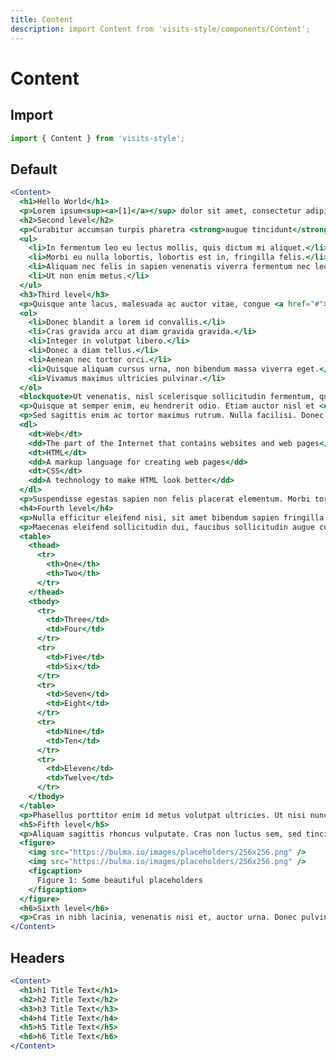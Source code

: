 ```yaml
---
title: Content
description: import Content from 'visits-style/components/Content';
---
```


# Content

## Import

```javascript
import { Content } from 'visits-style';
```


## Default

```jsx live
<Content>
  <h1>Hello World</h1>
  <p>Lorem ipsum<sup><a>[1]</a></sup> dolor sit amet, consectetur adipiscing elit. Nulla accumsan, metus ultrices eleifend gravida, nulla nunc varius lectus, nec rutrum justo nibh eu lectus. Ut vulputate semper dui. Fusce erat odio, sollicitudin vel erat vel, interdum mattis neque. Sub<sub>script</sub> works as well!</p>
  <h2>Second level</h2>
  <p>Curabitur accumsan turpis pharetra <strong>augue tincidunt</strong> blandit. Quisque condimentum maximus mi, sit amet commodo arcu rutrum id. Proin pretium urna vel cursus venenatis. Suspendisse potenti. Etiam mattis sem rhoncus lacus dapibus facilisis. Donec at dignissim dui. Ut et neque nisl.</p>
  <ul>
    <li>In fermentum leo eu lectus mollis, quis dictum mi aliquet.</li>
    <li>Morbi eu nulla lobortis, lobortis est in, fringilla felis.</li>
    <li>Aliquam nec felis in sapien venenatis viverra fermentum nec lectus.</li>
    <li>Ut non enim metus.</li>
  </ul>
  <h3>Third level</h3>
  <p>Quisque ante lacus, malesuada ac auctor vitae, congue <a href="#">non ante</a>. Phasellus lacus ex, semper ac tortor nec, fringilla condimentum orci. Fusce eu rutrum tellus.</p>
  <ol>
    <li>Donec blandit a lorem id convallis.</li>
    <li>Cras gravida arcu at diam gravida gravida.</li>
    <li>Integer in volutpat libero.</li>
    <li>Donec a diam tellus.</li>
    <li>Aenean nec tortor orci.</li>
    <li>Quisque aliquam cursus urna, non bibendum massa viverra eget.</li>
    <li>Vivamus maximus ultricies pulvinar.</li>
  </ol>
  <blockquote>Ut venenatis, nisl scelerisque sollicitudin fermentum, quam libero hendrerit ipsum, ut blandit est tellus sit amet turpis.</blockquote>
  <p>Quisque at semper enim, eu hendrerit odio. Etiam auctor nisl et <em>justo sodales</em> elementum. Maecenas ultrices lacus quis neque consectetur, et lobortis nisi molestie.</p>
  <p>Sed sagittis enim ac tortor maximus rutrum. Nulla facilisi. Donec mattis vulputate risus in luctus. Maecenas vestibulum interdum commodo.</p>
  <dl>
    <dt>Web</dt>
    <dd>The part of the Internet that contains websites and web pages</dd>
    <dt>HTML</dt>
    <dd>A markup language for creating web pages</dd>
    <dt>CSS</dt>
    <dd>A technology to make HTML look better</dd>
  </dl>
  <p>Suspendisse egestas sapien non felis placerat elementum. Morbi tortor nisl, suscipit sed mi sit amet, mollis malesuada nulla. Nulla facilisi. Nullam ac erat ante.</p>
  <h4>Fourth level</h4>
  <p>Nulla efficitur eleifend nisi, sit amet bibendum sapien fringilla ac. Mauris euismod metus a tellus laoreet, at elementum ex efficitur.</p>
  <p>Maecenas eleifend sollicitudin dui, faucibus sollicitudin augue cursus non. Ut finibus eleifend arcu ut vehicula. Mauris eu est maximus est porta condimentum in eu justo. Nulla id iaculis sapien.</p>
  <table>
    <thead>
      <tr>
        <th>One</th>
        <th>Two</th>
      </tr>
    </thead>
    <tbody>
      <tr>
        <td>Three</td>
        <td>Four</td>
      </tr>
      <tr>
        <td>Five</td>
        <td>Six</td>
      </tr>
      <tr>
        <td>Seven</td>
        <td>Eight</td>
      </tr>
      <tr>
        <td>Nine</td>
        <td>Ten</td>
      </tr>
      <tr>
        <td>Eleven</td>
        <td>Twelve</td>
      </tr>
    </tbody>
  </table>
  <p>Phasellus porttitor enim id metus volutpat ultricies. Ut nisi nunc, blandit sed dapibus at, vestibulum in felis. Etiam iaculis lorem ac nibh bibendum rhoncus. Nam interdum efficitur ligula sit amet ullamcorper. Etiam tristique, leo vitae porta faucibus, mi lacus laoreet metus, at cursus leo est vel tellus. Sed ac posuere est. Nunc ultricies nunc neque, vitae ultricies ex sodales quis. Aliquam eu nibh in libero accumsan pulvinar. Nullam nec nisl placerat, pretium metus vel, euismod ipsum. Proin tempor cursus nisl vel condimentum. Nam pharetra varius metus non pellentesque.</p>
  <h5>Fifth level</h5>
  <p>Aliquam sagittis rhoncus vulputate. Cras non luctus sem, sed tincidunt ligula. Vestibulum at nunc elit. Praesent aliquet ligula mi, in luctus elit volutpat porta. Phasellus molestie diam vel nisi sodales, a eleifend augue laoreet. Sed nec eleifend justo. Nam et sollicitudin odio.</p>
  <figure>
    <img src="https://bulma.io/images/placeholders/256x256.png" />
    <img src="https://bulma.io/images/placeholders/256x256.png" />
    <figcaption>
      Figure 1: Some beautiful placeholders
    </figcaption>
  </figure>
  <h6>Sixth level</h6>
  <p>Cras in nibh lacinia, venenatis nisi et, auctor urna. Donec pulvinar lacus sed diam dignissim, ut eleifend eros accumsan. Phasellus non tortor eros. Ut sed rutrum lacus. Etiam purus nunc, scelerisque quis enim vitae, malesuada ultrices turpis. Nunc vitae maximus purus, nec consectetur dui. Suspendisse euismod, elit vel rutrum commodo, ipsum tortor maximus dui, sed varius sapien odio vitae est. Etiam at cursus metus.</p>
</Content>
```

## Headers

```jsx live
<Content>
  <h1>h1 Title Text</h1>
  <h2>h2 Title Text</h2>
  <h3>h3 Title Text</h3>
  <h4>h4 Title Text</h4>
  <h5>h5 Title Text</h5>
  <h6>h6 Title Text</h6>
</Content>
```
